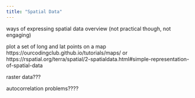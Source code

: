 ```yaml
---
title: "Spatial Data"
---
```


ways of expressing spatial data overview (not practical though, not engaging)

plot a set of long and lat points on a map
https://ourcodingclub.github.io/tutorials/maps/
or https://rspatial.org/terra/spatial/2-spatialdata.html#simple-representation-of-spatial-data

raster data???

autocorrelation problems????